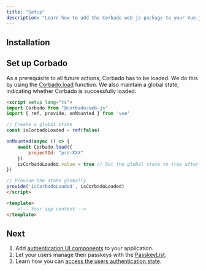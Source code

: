 ```yaml
---
title: "Setup"
description: "Learn how to add the Corbado web-js package to your Vue.js application."
---
```



## Installation

<Installation />

## Set up Corbado

As a prerequisite to all future actions, Corbado has to be loaded.
We do this by using the [Corbado.load](/corbado-complete/frontend-integration/vue-js) function.
We also maintain a global state, indicating whether Corbado is successfully loaded.

```html App.vue
<script setup lang="ts">
import Corbado from "@corbado/web-js"
import { ref, provide, onMounted } from 'vue'

// Create a global state
const isCorbadoLoaded = ref(false)

onMounted(async () => {
    await Corbado.load({
        projectId: "pro-XXX"
    })
    isCorbadoLoaded.value = true // Set the global state to true after Corbado is loaded
})

// Provide the state globally
provide('isCorbadoLoaded', isCorbadoLoaded)
</script>

<template>
    <!-- Your app content -->
</template>
```

<CorbadoProviderReference isWebJS={true} />

## Next

1. Add [authentication UI components](/corbado-complete/frontend-integration/vue-js/corbadoauth) to your application.
2. Let your users manage their passkeys with the [PasskeyList](/corbado-complete/frontend-integration/vue-js/passkeylist).
3. Learn how you can [access the users authentication state](/corbado-complete/frontend-integration/vue-js/authentication-state).